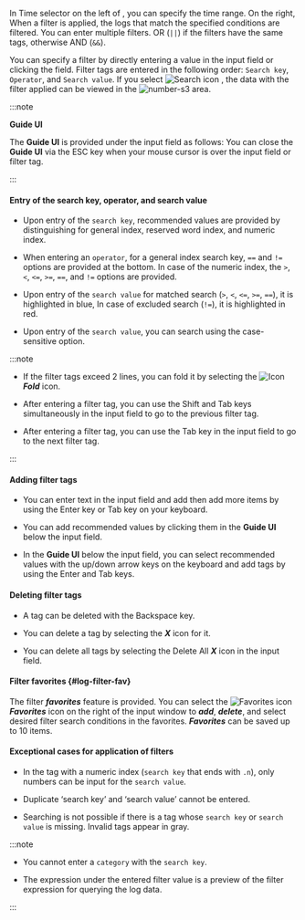 <InDoc pages="log-search,aws-log-search">In <UI>Time selector</UI> on the left of <LinkImage img="number-01.png" className="ico" />, you can specify the time range. On the right, </InDoc>When a filter is applied, the logs that match the specified conditions are filtered. You can enter multiple filters. OR (<code>||</code>) if the filters have the same tags, otherwise AND (<code>&&</code>).

You can specify a filter by directly entering a value in the input field or clicking the <Cmdname sid="filter" className="uitext" /> field. Filter tags are entered in the following order: `Search key`, `Operator`, and `Search value`. If you select ![Search icon](/img/ic-search-on-press.svg) <Cmdname sid="search" className="uitext" />, the data with the filter applied can be viewed in the ![number-s3](/img/number-03.png) area.

:::note 

**Guide UI**

The **Guide UI** is provided under the input field as follows: You can close the **Guide UI** via the ESC key when your mouse cursor is over the input field or filter tag.

<ImgLang img='log-filter-ui1.png' desc='Log filter'/>

:::

#### Entry of the search key, operator, and search value

- Upon entry of the `search key`, recommended values are provided by distinguishing for general index, reserved word index, and numeric index. 

- When entering an `operator`, for a general index search key, `==` and `!=` options are provided at the bottom. In case of the numeric index, the `>`, `<`, `<=`, `>=`, `==`, and `!=` options are provided.

- Upon entry of the `search value` for matched search (`>`, `<`, `<=`, `>=`, `==`), it is highlighted in <span class='normal'>blue</span>, In case of excluded search (`!=`), it is highlighted in <span class='vslow'>red</span>. 

- Upon entry of the `search value`, you can search using the case-sensitive option.

:::note 

- If the filter tags exceed 2 lines, you can fold it by selecting the ![Icon](/img/up-arrow.svg) **_Fold_** icon.

- After entering a filter tag, you can use the Shift and Tab keys simultaneously in the input field to go to the previous filter tag. 

- After entering a filter tag, you can use the Tab key in the input field to go to the next filter tag. 

:::

#### Adding filter tags

- You can enter text in the input field and add then add more items by using the Enter key or Tab key on your keyboard.

- You can add recommended values by clicking them in the **Guide UI** below the input field.

- In the **Guide UI** below the input field, you can select recommended values with the up/down arrow keys on the keyboard and add tags by using the Enter and Tab keys.

#### Deleting filter tags

- A tag can be deleted with the Backspace key.

- You can delete a tag by selecting the **_X_** icon for it.

- You can delete all tags by selecting the Delete All **_X_** icon in the input field.

#### Filter favorites {#log-filter-fav}

The filter **_favorites_** feature is provided. You can select the ![Favorites icon](/img/ic-star.svg) **_Favorites_** icon on the right of the input window to **_add_**, **_delete_**, and select desired filter search conditions in the favorites. **_Favorites_** can be saved up to 10 items. 

<ImgLang img='log-filter-fav.png' desc='Log filter favorites'/>

#### Exceptional cases for application of filters

- In the tag with a numeric index (`search key` that ends with `.n`), only numbers can be input for the `search value`.

- Duplicate ‘search key’ and ‘search value’ cannot be entered.

- Searching is not possible if there is a tag whose `search key` or `search value` is missing. Invalid tags appear in <span class='mstop'>gray</span>.

<InDoc pages="log-lt,aws-log-lt">

:::note

- You cannot enter a `category` with the <Cmdname sid="side_logTail" className="uitext" /> `search key`.

- The expression under the entered filter value is a preview of the filter expression for querying the log data. 

:::

</InDoc>

